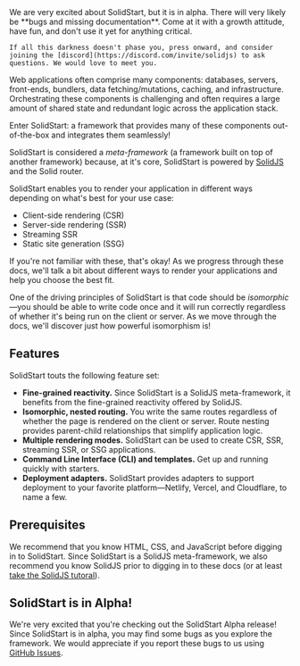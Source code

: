 
<Title>What is SolidStart?</Title>

<Aside title="Beware of dragons" type="warning">
    We are very excited about SolidStart, but it is in alpha. There will very likely be **bugs and missing documentation**. Come at it with a growth attitude, have fun, and don't use it yet for anything critical.
    
    If all this darkness doesn't phase you, press onward, and consider joining the [discord](https://discord.com/invite/solidjs) to ask questions. We would love to meet you.
</Aside>

Web applications often comprise many components: databases, servers, front-ends, bundlers, data fetching/mutations, caching, and infrastructure. Orchestrating these components is challenging and often requires a large amount of shared state and redundant logic across the application stack.

Enter SolidStart: a framework that provides many of these components out-of-the-box and integrates them seamlessly!

SolidStart is considered a _meta-framework_ (a framework built on top of another framework) because, at it's core, SolidStart is powered by [SolidJS](https://solidjs.com) and the Solid router.

SolidStart enables you to render your application in different ways depending on what's best for your use case:

- Client-side rendering (CSR)
- Server-side rendering (SSR)
- Streaming SSR
- Static site generation (SSG)

If you're not familiar with these, that's okay! As we progress through these docs, we'll talk a bit about different ways to render your applications and help you choose the best fit.

One of the driving principles of SolidStart is that code should be _isomorphic_&mdash;you should be able to write code once and it will run correctly regardless of whether it's being run on the client or server. As we move through the docs, we'll discover just how powerful isomorphism is!

## Features

SolidStart touts the following feature set:

- **Fine-grained reactivity.** Since SolidStart is a SolidJS meta-framework, it benefits from the fine-grained reactivity offered by SolidJS.
- **Isomorphic, nested routing.** You write the same routes regardless of whether the page is rendered on the client or server. Route nesting provides parent-child relationships that simplify application logic.
- **Multiple rendering modes.** SolidStart can be used to create CSR, SSR, streaming SSR, or SSG applications.
- **Command Line Interface (CLI) and templates.** Get up and running quickly with starters.
- **Deployment adapters.** SolidStart provides adapters to support deployment to your favorite platform&mdash;Netlify, Vercel, and Cloudflare, to name a few.

## Prerequisites

We recommend that you know HTML, CSS, and JavaScript before digging in to SolidStart. Since SolidStart is a SolidJS meta-framework, we also recommend you know SolidJS prior to digging in to these docs (or at least [take the SolidJS tutoral](https://www.solidjs.com/tutorial)).

## SolidStart is in Alpha!

We're very excited that you're checking out the SolidStart Alpha release! Since SolidStart is in alpha, you may find some bugs as you explore the framework. We would appreciate if you report these bugs to us using [GitHub Issues](https://github.com/solidjs/solid-start/issues).
